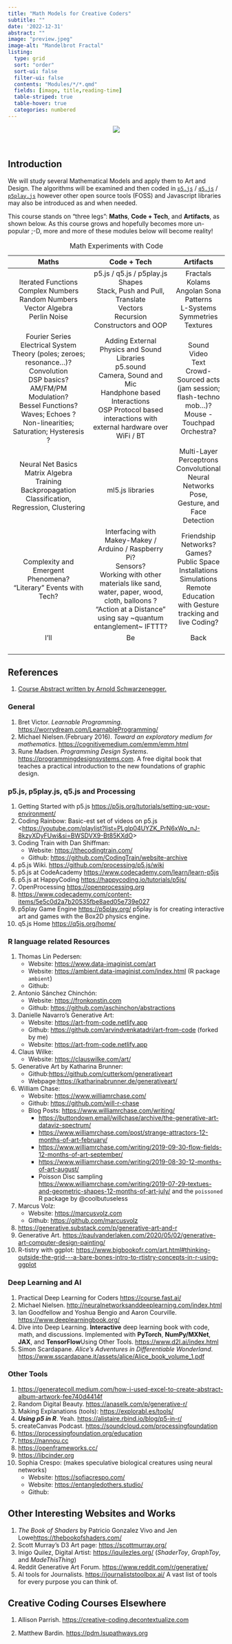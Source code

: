 ```yaml
---
title: "Math Models for Creative Coders"
subtitle: ""
date: '2022-12-31'
abstract: ""
image: "preview.jpeg"
image-alt: "Mandelbrot Fractal"
listing:
  type: grid
  sort: "order"
  sort-ui: false
  filter-ui: false
  contents: "Modules/*/*.qmd"
  fields: [image, title,reading-time]
  table-striped: true
  table-hover: true
  categories: numbered
---
```


<center>![](preview.jpeg)</center>

<br>

## Introduction

We will study several Mathematical Models and apply them to Art and
Design. The algorithms will be examined and then coded in
[`p5.js`](https://q5js.org/home/) / [`q5.js`](https://q5js.org/home/) /
[`p5play.js`](https://p5play.org/) however other open source tools
(FOSS) and Javascript libraries may also be introduced as and when
needed.

This course stands on "three legs": **Maths**, **Code + Tech**, and
**Artifacts**, as shown below. As this course grows and hopefully
becomes more un-popular ;-D, more and more of these modules below will
become reality!

|                                                                                                    **Maths**                                                                                                    |                                                                                                    **Code + Tech**                                                                                                    |                                                               **Artifacts**                                                              |
|:---------------------------------------------------------------------------------------------------------------------------------------------------------------------------------------------------------------:|:---------------------------------------------------------------------------------------------------------------------------------------------------------------------------------------------------------------------:|:----------------------------------------------------------------------------------------------------------------------------------------:|
| Iterated Functions<br>Complex Numbers<br>Random Numbers<br>Vector Algebra<br>Perlin Noise                                                                                                                       | p5.js / q5.js / p5play.js<br>Shapes<br>Stack, Push and Pull, Translate<br>Vectors<br>Recursion<br>Constructors and OOP                                                                                                | Fractals<br>Kolams<br>Angolan Sona Patterns<br>L-Systems <br>Symmetries<br>Textures                                                      |
| Fourier Series<br>Electrical System Theory (poles; zeroes; resonance…)?<br>Convolution<br>DSP basics?<br>AM/FM/PM Modulation?<br>Bessel Functions? Waves; Echoes ?<br>Non-linearities; Saturation; Hysteresis ? | Adding External Physics and Sound Libraries<br>p5.sound<br>Camera, Sound and Mic<br>Handphone based Interactions<br>OSP Protocol based interactions with external hardware over WiFi / BT                             | Sound<br>Video<br>Text<br>Crowd-Sourced acts (jam session; flash-techno mob…)?<br>Mouse - Touchpad Orchestra?                            |
| Neural Net Basics <br>Matrix Algebra<br>Training<br>Backpropagation<br>Classification, Regression, Clustering                                                                                                   |  <br>ml5.js libraries                                                                                                                                                                                                 | Multi-Layer Perceptrons<br>Convolutional Neural Networks<br>Pose, Gesture, and Face Detection                                            |
| Complexity and Emergent Phenomena? <br>“Literary” Events with Tech?                                                                                                                                             | Interfacing with Makey-Makey / Arduino / Raspberry Pi?<br>Sensors?<br>Working with other materials like sand, water, paper, wood, cloth, balloons ?<br>“Action at a Distance” using say ~quantum entanglement~ IFTTT? | Friendship Networks? <br>Games?<br>Public Space Installations<br>Simulations<br>Remote Education with Gesture tracking and live Coding?  |
| I’ll                                                                                                                                                                                                            | Be                                                                                                                                                                                                                    | Back                                                                                                                                     |
|                                                                                                                                                                                                                 |                                                                                                                                                                                                                       |                                                                                                                                          |
|                                                                                                                                                                                                                 |                                                                                                                                                                                                                       |                                                                                                                                          |
|                                                                                                                                                                                                                 |                                                                                                                                                                                                                       |                                                                                                                                          |
|                                                                                                                                                                                                                 |                                                                                                                                                                                                                       |                                                                                                                                          |


: Math Experiments with Code

## References

1.  [Course Abstract written by Arnold
    Schwarzenegger.](../../materials/pdfs/MathExperiments-Abstract.pdf)

### General

1.  Bret Victor. *Learnable Programming*.
    <https://worrydream.com/LearnableProgramming/>
2.  Michael Nielsen.(February 2016). *Toward an exploratory medium for
    mathematics*. <https://cognitivemedium.com/emm/emm.html>
3.  Rune Madsen. *Programming Design Systems*.
    <https://programmingdesignsystems.com>. A free digital book that
    teaches a practical introduction to the new foundations of graphic
    design.

### p5.js, p5play.js, q5.js and Processing

1.  Getting Started with p5.js
    <https://p5js.org/tutorials/setting-up-your-environment/>
2.  Coding Rainbow: Basic-est set of videos on p5.js
    \<<https://youtube.com/playlist?list=PLglp04UYZK_PrN6xWo_nJ-8kzyXDyFUwi&si=BWSDVX9-Bt85KXdO>\>
3.  Coding Train with Dan Shiffman:
    -   Website: <https://thecodingtrain.com/>
    -   Github: <https://github.com/CodingTrain/website-archive>
4.  p5.js Wiki. <https://github.com/processing/p5.js/wiki>
5.  p5.js at CodeAcademy <https://www.codecademy.com/learn/learn-p5js>
6.  p5.js at HappyCoding <https://happycoding.io/tutorials/p5js/>
7.  OpenProcessing <https://openprocessing.org>
8.  <https://www.codecademy.com/content-items/5e5c0d2a7b20535fbe8aed05e739e027>
9.  p5play Game Engine <https://p5play.org/> p5play is for creating
    interactive art and games with the Box2D physics engine.
10. q5.js Home <https://q5js.org/home/>

### R language related Resources

1.  Thomas Lin Pedersen:
    -   Website: <https://www.data-imaginist.com/art>
    -   Website: <https://ambient.data-imaginist.com/index.html> (R
        package `ambient`)
    -   Github:
2.  Antonio Sánchez Chinchón:
    -   Website: <https://fronkonstin.com>
    -   Github: <https://github.com/aschinchon/abstractions>
3.  Danielle Navarro's Generative Art:
    -   Website: <https://art-from-code.netlify.app>
    -   Github: <https://github.com/arvindvenkatadri/art-from-code>
        (forked by me)
    -   Website: <https://art-from-code.netlify.app>
4.  Claus Wilke:
    -   Website: <https://clauswilke.com/art/>
5.  Generative Art by Katharina Brunner:
    -   Github:<https://github.com/cutterkom/generativeart>
    -   Webpage:<https://katharinabrunner.de/generativeart/>
6.  William Chase:
    -   Website: <https://www.williamrchase.com/>
    -   Github: <https://github.com/will-r-chase>
    -   Blog Posts: <https://www.williamrchase.com/writing/>
        -   <https://buttondown.email/willchase/archive/the-generative-art-dataviz-spectrum/>
        -   <https://www.williamrchase.com/post/strange-attractors-12-months-of-art-february/>
        -   <https://www.williamrchase.com/writing/2019-09-30-flow-fields-12-months-of-art-september/>
        -   <https://www.williamrchase.com/writing/2019-08-30-12-months-of-art-august/>
        -   Poisson Disc sampling
            <https://www.williamrchase.com/writing/2019-07-29-textues-and-geometric-shapes-12-months-of-art-july/>
            and the `poissoned` R package by @coolbutuseless
7.  Marcus Volz:
    -   Website: <https://marcusvolz.com>
    -   Github: <https://github.com/marcusvolz>
8.  <https://generative.substack.com/p/generative-art-and-r>
9.  Generative Art.
    <https://paulvanderlaken.com/2020/05/02/generative-art-computer-design-painting/>
10. R-tistry with ggplot:
    <https://www.bigbookofr.com/art.html#thinking-outside-the-grid---a-bare-bones-intro-to-rtistry-concepts-in-r-using-ggplot>

### Deep Learning and AI

1.  Practical Deep Learning for Coders <https://course.fast.ai/>
2.  Michael Nielsen.
    <http://neuralnetworksanddeeplearning.com/index.html>
3.  Ian Goodfellow and Yoshua Bengio and Aaron Courville.
    <https://www.deeplearningbook.org/>
4.  Dive into Deep Learning. **Interactive** deep learning book with
    code, math, and discussions. Implemented with **PyTorch**,
    **NumPy/MXNet**, **JAX**, and **TensorFlow**Using Other Tools.
    <https://www.d2l.ai/index.html>
5.  Simon Scardapane. *Alice's Adventures in Differentiable Wonderland*.
    <https://www.sscardapane.it/assets/alice/Alice_book_volume_1.pdf>

### Other Tools

1.  <https://generatecoll.medium.com/how-i-used-excel-to-create-abstract-album-artwork-fee740d4414f>
2.  Random Digital Beauty. <https://anaselk.com/p/generative-r/>
3.  Making Explanations (tools): <https://explorabl.es/tools/>
4.  ***Using p5 in R***. Yeah.
    <https://alistaire.rbind.io/blog/p5-in-r/>
5.  createCanvas Podcast. <https://soundcloud.com/processingfoundation>
6.  <https://processingfoundation.org/education>
7.  <https://nannou.cc>
8.  <https://openframeworks.cc/>
9.  <https://libcinder.org>
10. Sophia Crespo: (makes speculative biological creatures using neural
    networks)
    -   Website: <https://sofiacrespo.com/>
    -   Website: <https://entangledothers.studio/>
    -   Github:

## Other Interesting Websites and Works

1.  *The Book of Shaders* by Patricio Gonzalez Vivo and Jen
    Lowe<https://thebookofshaders.com/>
2.  Scott Murray's D3 Art page: <https://scottmurray.org/>
3.  Inigo Quilez, Digital Artist: <https://iquilezles.org/>
    (*ShaderToy*, *GraphToy*, and *MadeThisThing*)
4.  Reddit Generative Art Forum. <https://www.reddit.com/r/generative/>
5.  AI tools for Journalists. <https://journaliststoolbox.ai/> A vast
    list of tools for every purpose you can think of.

## Creative Coding Courses Elsewhere

1.  Allison Parrish. <https://creative-coding.decontextualize.com>

2.  Matthew Bardin. <https://pdm.lsupathways.org>
